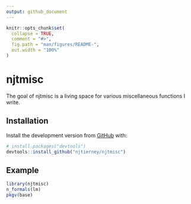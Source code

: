 ```yaml
---
output: github_document
---
```


<!-- README.md is generated from README.Rmd. Please edit that file -->

```r
knitr::opts_chunk$set(
  collapse = TRUE,
  comment = "#>",
  fig.path = "man/figures/README-",
  out.width = "100%"
)
```
# njtmisc

<!-- badges: start -->
<!-- badges: end -->

The goal of njtmisc is a living space for various miscellaneous functions I write.

## Installation

Install the development version from [GitHub](https://github.com/) with:

``` r
# install.packages("devtools")
devtools::install_github("njtierney/njtmisc")
```
## Example


```r
library(njtmisc)
n_formals(lm)
pkgv(base)
```
